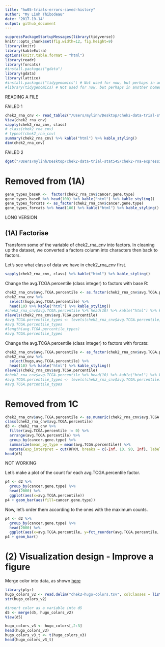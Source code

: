 ```yaml
---
title: "hw05-trials-errors-saved-history"
author: "My Linh Thibodeau"
date: '2017-10-14'
output: github_document
---
```


```r
suppressPackageStartupMessages(library(tidyverse))
knitr::opts_chunk$set(fig.width=12, fig.height=9)
library(knitr)
library(kableExtra)
options(knitr.table.format = "html")
library(readr)
library(forcats)
#install.packages("gdata")
library(gdata)
library(lattice)
#install.packages("tidygenomics") # Not used for now, but perhaps in another homework
#library(tidygenomics) # Not used for now, but perhaps in another homework
```


READING A FILE

FAILED 1
```r
chek2_rna_cnv <- read_table2("/Users/mylinh/Desktop/chek2-data-trial-stat545/chek2-rna-expression-cnv-data.txt")
View(chek2_rna_cnv)
sapply(chek2_rna_cnv, class)
# class(chek2_rna_cnv)
# typeof(chek2_rna_cnv)
summary(chek2_rna_cnv) %>% kable("html") %>% kable_styling()
dim(chek2_rna_cnv)
```

FAILED 2
```r
dget("/Users/mylinh/Desktop/chek2-data-trial-stat545/chek2-rna-expression-cnv-data.txt", keep.source = TRUE)
```


# Removed from (1A)


```r
gene_types_baseR <-  factor(chek2_rna_cnv$cancer.gene.type)
gene_types_baseR %>% head(100) %>% kable("html") %>% kable_styling()
gene_types_forcats <- as_factor(chek2_rna_cnv$cancer.gene.type)
gene_types_forcats %>% head(100) %>% kable("html") %>% kable_styling()
```

LONG VERSION

## (1A) Factorise

Transform some of the variable of chek2_rna_cnv into factors. In cleaning up the dataset, we converted a factors column into characters then back to factors. 

Let's see what class of data we have in chek2_rna_cnv first. 
```r
sapply(chek2_rna_cnv, class) %>% kable("html") %>% kable_styling()
```


Change the avg.TCGA.percentile (class integer) to factors with base R:
```r
chek2_rna_cnv$avg.TCGA.percentile <- as.factor(chek2_rna_cnv$avg.TCGA.percentile)
chek2_rna_cnv %>% 
  select(hugo,avg.TCGA.percentile) %>%
  head(10) %>% kable("html") %>% kable_styling()
#chek2_rna_cnv$avg.TCGA.percentile %>% head(10) %>% kable("html") %>% kable_styling()
nlevels(chek2_rna_cnv$avg.TCGA.percentile)
#avg.TCGA.percentile_types <- levels(chek2_rna_cnv$avg.TCGA.percentile) # alternative method to count levels
#avg.TCGA.percentile_types
#length(avg.TCGA.percentile_types)
#avg.TCGA.percentile_types
```

Change the avg.TCGA.percentile (class integer) to factors with forcats:

```r
chek2_rna_cnv$avg.TCGA.percentile <- as_factor(chek2_rna_cnv$avg.TCGA.percentile) 
chek2_rna_cnv %>% 
  select(hugo,avg.TCGA.percentile) %>%
  head(10) %>% kable("html") %>% kable_styling()
nlevels(chek2_rna_cnv$avg.TCGA.percentile)
#chek2_rna_cnv$avg.TCGA.percentile %>% head(10) %>% kable("html") %>% kable_styling()
#avg.TCGA.percentile_types <- levels(chek2_rna_cnv$avg.TCGA.percentile)
#avg.TCGA.percentile_types
```


# Removed from 1C

```r
chek2_rna_cnv$avg.TCGA.percentile <- as.numeric(chek2_rna_cnv$avg.TCGA.percentile) 
class(chek2_rna_cnv$avg.TCGA.percentile)
d3 <- chek2_rna_cnv %>%
  filter(avg.TCGA.percentile != 0) %>%
  arrange(avg.TCGA.percentile) %>%
  group_by(cancer.gene.type) %>%
  summarize(mean_by_type = mean(avg.TCGA.percentile)) %>%
  mutate(exp_interpret = cut(RPKM, breaks = c(-Inf, 10, 90, Inf), labels =c("low", "middle", "high")))
head(d3)
```


NOT WORKING

Let's make a plot of the count for each avg.TCGA.percentile factor.
```r
p4 <- d2 %>%
  group_by(cancer.gene.type) %>%
  head(2000) %>%
  ggplot(aes(x=avg.TCGA.percentile))
p4 + geom_bar(aes(fill=cancer.gene.type))
```

Now, let's order them according to the ones with the maximum counts.

```r
p4 <- d2 %>%
  group_by(cancer.gene.type) %>%
  head(2000) %>%
  ggplot(aes(x=avg.TCGA.percentile, y=fct_reorder(avg.TCGA.percentile, count)), na.rm=TRUE)
p4 + geom_bar()
```


# (2) Visualization design - Improve a figure 


Merge color into data, as shown [here](https://github.com/jennybc/ggplot2-tutorial/blob/master/02-merge-color-into-data.r)

```r
library(plyr)
hugo_colors_v2 <- read.delim("chek2-hugo-colors.tsv", colClasses = list(color = "character"), col.names = c("cancer.gene.type", "hugo", "hugo_color"))
str(hugo_colors_v2)

#insert color as a variable into d5
d5 <- merge(d5, hugo_colors_v2)
View(d5)

hugo_colors_v3 <- hugo_colors[,2:3]
head(hugo_colors_v3)
hugo_colors_v3_t <- t(hugo_colors_v3)
head(hugo_colors_v3_t)
```
